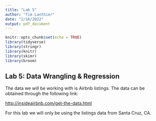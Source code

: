```yaml
---
title: "Lab 5"
author: "Tim Lanthier"
date: "2/16/2022"
output: pdf_document
---
```


```r
knitr::opts_chunk$set(echo = TRUE)
library(tidyverse)
library(stringr)
library(knitr)
library(skimr)
library(broom)
```

## Lab 5: Data Wrangling & Regression
The data we will be working with is Airbnb listings. The data can be obtained through the following link:

[http://insideairbnb.com/get-the-data.html](http://insideairbnb.com/get-the-data.html)

For this lab we will only be using the listings data from Santa Cruz, CA.




